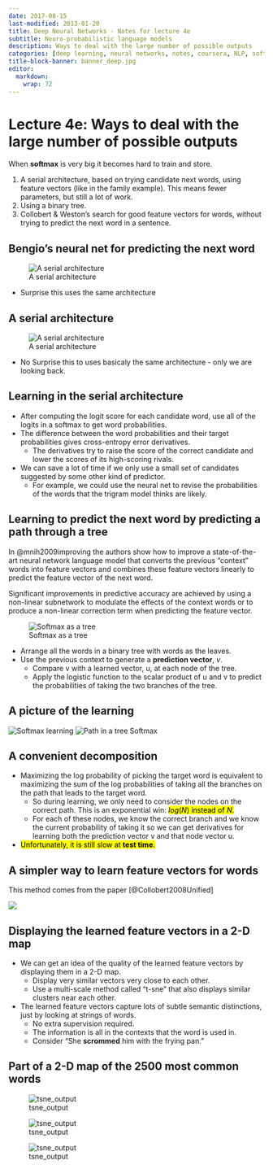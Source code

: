 ```yaml
---
date: 2017-08-15
last-modified: 2013-01-20
title: Deep Neural Networks - Notes for lecture 4e
subtitle: Neuro-probabilistic language models 
description: Ways to deal with the large number of possible outputs 
categories: [deep learning, neural networks, notes, coursera, NLP, softmax] 
title-block-banner: banner_deep.jpg
editor: 
  markdown: 
    wrap: 72
---
```



# Lecture 4e: Ways to deal with the large number of possible outputs 

When **softmax** is very big it becomes hard to train and store. 

1. A serial architecture, based on trying candidate next words, using feature vectors (like in the family example). This means fewer parameters, but still a lot of work. 
2. Using a binary tree. 
3. Collobert & Weston's search for good feature vectors for words, without trying to predict the next word in a sentence. 


## Bengio’s neural net for predicting the next word 


::: column-margin
![A serial architecture](serial_architecture_1.png)
:::

- Surprise this uses the same architecture

## A serial architecture 

::: column-margin
![A serial architecture](serial_architecture_2.png)
:::

- No Surprise this to uses basicaly the same architecture - only we are looking back.

## Learning in the serial architecture

- After computing the logit score for each candidate word, use all of the logits in a softmax to get word probabilities.
- The difference between the word probabilities and their target probabilities gives cross-entropy error derivatives.
  - The derivatives try to raise the score of the correct candidate and lower the scores of its high-scoring rivals.
- We can save a lot of time if we only use a small set of candidates suggested by some other kind of predictor.
  - For example, we could use the neural net to revise the probabilities of the words that the trigram model thinks are likely. 

## Learning to predict the next word by predicting a path through a tree 

In @mnih2009improving the authors show how to improve a state-of-the-art neural network language model that converts the previous “context” words into feature vectors and combines these feature vectors linearly to predict the feature vector of the next word.

Significant improvements in predictive accuracy are achieved by using a non-linear subnetwork to modulate the effects of the context words or to produce a non-linear correction term when predicting the feature vector.


::: column-margin
![Softmax as a tree](softmax_1.png)
:::

- Arrange all the words in a binary tree with words as the leaves.
- Use the previous context to generate a **prediction vector**, $v$.
  - Compare v with a learned vector, u, at each node of the tree.
  - Apply the logistic function to the scalar product of u and v to predict the probabilities of taking the two branches of the tree. 

## A picture of the learning 

::: column-margin
![Softmax learning](softmax_learning.png)
![Path in a tree Softmax](softmax_2.png)
:::

## A convenient decomposition

- Maximizing the log probability of picking the target word is equivalent to maximizing the sum of the log probabilities of taking all the branches on the path that leads to the target word.
  - So during learning, we only need to consider the nodes on the correct path. This is an exponential win: [$log(N)$ instead of $N$.]{.mark} 
  - For each of these nodes, we know the correct branch and we know the current probability of taking it so we can get derivatives for learning both the prediction vector v and that node vector u.
- [Unfortunately, it is still slow at **test time**.]{.mark} 

## A simpler way to learn feature vectors for words

This method comes from the paper [@Collobert2008Unified]

::: column-margin
![](Collobert_and_Weston.png)
:::

## Displaying the learned feature vectors in a 2-D map  

- We can get an idea of the quality of the learned feature vectors by displaying them in a 2-D map. 
  - Display very similar vectors very close to each other. 
  - Use a multi-scale method called "t-sne" that also displays similar clusters near each other. 
- The learned feature vectors capture lots of subtle semantic distinctions, just by looking at strings of words. 
  - No extra supervision required. 
  - The information is all in the contexts that the word is used in. 
  - Consider "She **scrommed** him with the frying pan." 
 
## Part of a 2-D map of the 2500 most common words 

::: column-margin
![tsne_output](tsne_1.png)

![tsne_output](tsne_2.png)

![tsne_output](tsne_3.png)
:::

